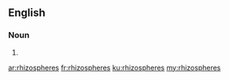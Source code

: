 ==English==

===Noun===
{{head|en|plural}}

# {{plural of|rhizosphere|lang=en|nocat=1}}

[[ar:rhizospheres]]
[[fr:rhizospheres]]
[[ku:rhizospheres]]
[[my:rhizospheres]]